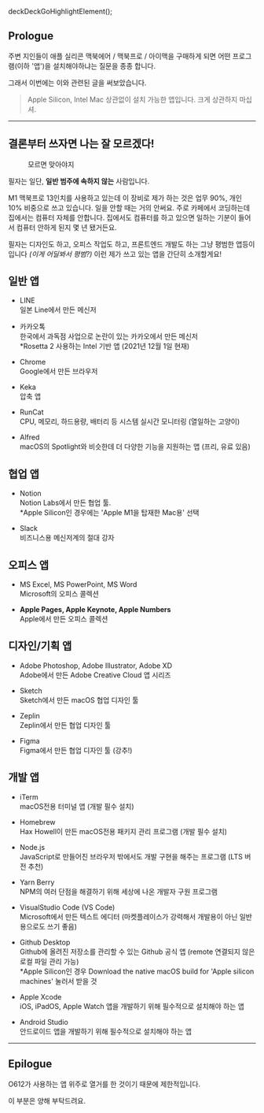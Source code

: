 deckDeckGoHighlightElement();

## Prologue

주변 지인들이 애플 실리콘 맥북에어 / 맥북프로 / 아이맥을 구매하게 되면 어떤 프로그램(이하 '앱')을 설치해야하냐는 질문을 종종 합니다.

그래서 이번에는 이와 관련된 글을 써보았습니다.

> Apple Silicon, Intel Mac 상관없이 설치 가능한 앱입니다. 크게 상관하지 마십셔.

---

## 결론부터 쓰자면 나는 잘 모르겠다!

<figure>
  <picture>
    <source srcSet={`/20211205/hannam-attact.webp?${uuidv4()}`} type="image/webp" />
    <img src={`/20211205/hannam-attact.jpeg?${uuidv4()}`} alt='' />
  </picture>
  <figcaption>모르면 맞아야지</figcaption>
</figure>

필자는 일단, __일반 범주에 속하지 않는__ 사람입니다.

M1 맥북프로 13인치를 사용하고 있는데 이 장비로 제가 하는 것은 업무 90%, 개인 10% 비중으로 쓰고 있습니다. 일을 안할 때는 거의 안써요. 주로 카페에서 코딩하는데 집에서는 컴퓨터 자체를 안합니다. 집에서도 컴퓨터를 하고 있으면 일하는 기분이 들어서 컴퓨터 안하게 된지 몇 년 됐거든요.

필자는 디자인도 하고, 오피스 작업도 하고, 프론트엔드 개발도 하는 그냥 평범한 앱등이 입니다 *(이게 어딜봐서 평범?)* 이런 제가 쓰고 있는 앱을 간단히 소개할게요!

## 일반 앱

- <LinkButton href='https://line.me/ko/'>LINE</LinkButton> <br/>일본 Line에서 만든 메신저

- <LinkButton href='https://www.kakaocorp.com/page/service/service/KakaoTalk'>카카오톡</LinkButton> <br/>한국에서 과독점 사업으로 논란이 있는 카카오에서 만든 메신저 <br/>*Rosetta 2 사용하는 Intel 기반 앱 (2021년 12월 1일 현재)
    
- <LinkButton href='https://www.google.co.kr/chrome/'>Chrome</LinkButton> <br/>Google에서 만든 브라우저
    
- <LinkButton href='https://www.keka.io/ko/'>Keka</LinkButton> <br/>압축 앱
    
- <LinkButton href='https://apps.apple.com/kr/app/runcat/id1429033973?mt=12'>RunCat</LinkButton> <br/>CPU, 메모리, 하드용량, 배터리 등 시스템 실시간 모니터링 (열일하는 고양이)

- <LinkButton href='https://www.alfredapp.com/'>Alfred</LinkButton> <br/>macOS의 Spotlight와 비슷한데 더 다양한 기능을 지원하는 앱 (프리, 유료 있음)

## 협업 앱

- <LinkButton href='https://www.notion.so/ko-kr/desktop'>Notion</LinkButton> <br/>Notion Labs에서 만든 협업 툴. <br/>*Apple Silicon인 경우에는 'Apple M1을 탑재한 Mac용' 선택

- <LinkButton href='https://slack.com/intl/ko-kr/downloads/mac?geocode=ko-kr'>Slack</LinkButton> <br/>비즈니스용 메신저계의 절대 강자

## 오피스 앱

- <LinkButton href='https://www.microsoft.com/ko-kr/microsoft-365/mac/microsoft-365-for-mac'>MS Excel, MS PowerPoint, MS Word</LinkButton> <br/>Microsoft의 오피스 콜렉션

- <strong>Apple Pages, Apple Keynote, Apple Numbers</strong> <br/>Apple에서 만든 오피스 콜렉션

## 디자인/기획 앱

- <LinkButton href='https://www.adobe.com/kr/creativecloud.html'>Adobe Photoshop, Adobe Illustrator, Adobe XD</LinkButton> <br/>Adobe에서 만든 Adobe Creative Cloud 앱 시리즈

- <LinkButton href='https://www.sketch.com/apps/'>Sketch</LinkButton> <br/>Sketch에서 만든 macOS 협업 디자인 툴

- <LinkButton href='https://support.zeplin.io/en/articles/244698-downloading-mac-and-windows-apps'>Zeplin</LinkButton> <br/>Zeplin에서 만든 협업 디자인 툴

- <LinkButton href='https://www.figma.com/downloads/'>Figma</LinkButton> <br/>Figma에서 만든 협업 디자인 툴 (강추!)

## 개발 앱

- <LinkButton href='https://iterm2.com/'>iTerm</LinkButton> <br/>macOS전용 터미널 앱 (개발 필수 설치)

- <LinkButton href='https://brew.sh/index_ko'>Homebrew</LinkButton> <br/>Hax Howell이 만든 macOS전용 패키지 관리 프로그램 (개발 필수 설치)

- <LinkButton href='https://nodejs.org/ko/download/'>Node.js</LinkButton> <br/>JavaScript로 만들어진 브라우저 밖에서도 개발 구현을 해주는 프로그램 (LTS 버전 추천)

- <LinkButton href='https://yarnpkg.com/getting-started/install'>Yarn Berry</LinkButton> <br/>NPM의 여러 단점을 해결하기 위해 세상에 나온 개발자 구원 프로그램

- <LinkButton href='https://code.visualstudio.com/'>VisualStudio Code (VS Code)</LinkButton> <br/>Microsoft에서 만든 텍스트 에디터 (마켓플레이스가 강력해서 개발용이 아닌 일반용으로도 쓰기 좋음)

- <LinkButton href='https://desktop.github.com/'>Github Desktop</LinkButton> <br/>Github에 올려진 저장소를 관리할 수 있는 Github 공식 앱 (remote 연결되지 않은 로컬 파일 관리 가능) <br/>*Apple Silicon인 경우 Download the native macOS build for 'Apple silicon machines' 눌러서 받을 것

- <LinkButton href='https://developer.apple.com/kr/xcode/'>Apple Xcode</LinkButton> <br/>iOS, iPadOS, Apple Watch 앱을 개발하기 위해 필수적으로 설치해야 하는 앱

- <LinkButton href='https://developer.android.com/studio'>Android Studio</LinkButton> <br/>안드로이드 앱을 개발하기 위해 필수적으로 설치해야 하는 앱

---

## Epilogue

O612가 사용하는 앱 위주로 열거를 한 것이기 때문에 제한적입니다.

이 부분은 양해 부탁드려요.

